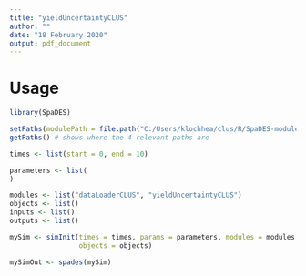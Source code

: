 ```yaml
---
title: "yieldUncertaintyCLUS"
author: ""
date: "18 February 2020"
output: pdf_document
---
```

# Usage

```r
library(SpaDES)

setPaths(modulePath = file.path("C:/Users/klochhea/clus/R/SpaDES-modules"))
getPaths() # shows where the 4 relevant paths are

times <- list(start = 0, end = 10)

parameters <- list(
)

modules <- list("dataLoaderCLUS", "yieldUncertaintyCLUS")
objects <- list()
inputs <- list()
outputs <- list()

mySim <- simInit(times = times, params = parameters, modules = modules,
                 objects = objects)

mySimOut <- spades(mySim)
```
